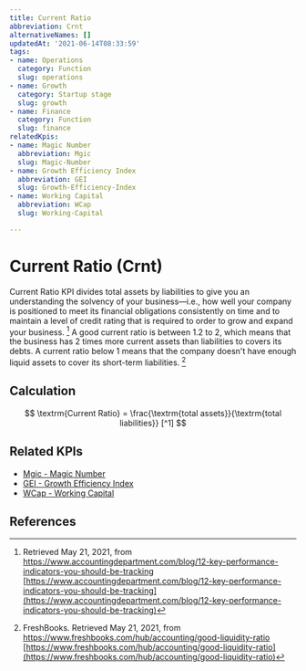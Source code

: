 ```yaml
---
title: Current Ratio
abbreviation: Crnt
alternativeNames: []
updatedAt: '2021-06-14T08:33:59'
tags:
- name: Operations
  category: Function
  slug: operations
- name: Growth
  category: Startup stage
  slug: growth
- name: Finance
  category: Function
  slug: finance
relatedKpis:
- name: Magic Number
  abbreviation: Mgic
  slug: Magic-Number
- name: Growth Efficiency Index
  abbreviation: GEI
  slug: Growth-Efficiency-Index
- name: Working Capital
  abbreviation: WCap
  slug: Working-Capital

---
```


# Current Ratio (Crnt)

Current Ratio KPI divides total assets by liabilities to give you an understanding the solvency of your business—i.e., how well your company is positioned to meet its financial obligations consistently on time and to maintain a level of credit rating that is required to order to grow and expand your business. [^1] 
A good current ratio is between 1.2 to 2, which means that the business has 2 times more current assets than liabilities to covers its debts. A current ratio below 1 means that the company doesn't have enough liquid assets to cover its short-term liabilities. [^2]

## Calculation

$$
\textrm{Current Ratio} = \frac{\textrm{total assets}}{\textrm{total liabilities}} [^1]
$$



## Related KPIs

- [Mgic - Magic Number](/en/kpis/Magic-Number)
- [GEI - Growth Efficiency Index](/en/kpis/Growth-Efficiency-Index)
- [WCap - Working Capital](/en/kpis/Working-Capital)

## References

[^1]:   Retrieved May 21, 2021, from https://www.accountingdepartment.com/blog/12-key-performance-indicators-you-should-be-tracking [https://www.accountingdepartment.com/blog/12-key-performance-indicators-you-should-be-tracking](https://www.accountingdepartment.com/blog/12-key-performance-indicators-you-should-be-tracking)
[^2]: FreshBooks. Retrieved May 21, 2021, from https://www.freshbooks.com/hub/accounting/good-liquidity-ratio [https://www.freshbooks.com/hub/accounting/good-liquidity-ratio](https://www.freshbooks.com/hub/accounting/good-liquidity-ratio)
[^3]: Current Ratio, https://www.klipfolio.com/resources/kpi-examples/financial/current-ratio [https://www.klipfolio.com/resources/kpi-examples/financial/current-ratio](https://www.klipfolio.com/resources/kpi-examples/financial/current-ratio)
